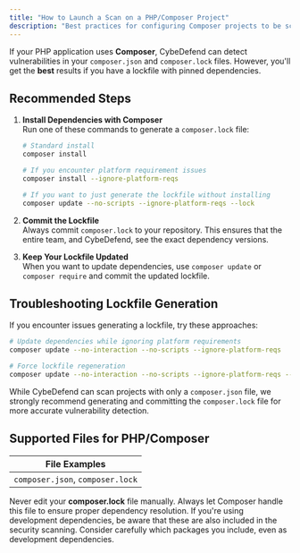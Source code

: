 ```yaml
---
title: "How to Launch a Scan on a PHP/Composer Project"
description: "Best practices for configuring Composer projects to be scanned by CybeDefend, with an emphasis on lockfiles."
---
```



If your PHP application uses **Composer**, CybeDefend can detect vulnerabilities in your `composer.json` and `composer.lock` files. However, you'll get the **best** results if you have a lockfile with pinned dependencies.

## Recommended Steps

1. **Install Dependencies with Composer**  
   Run one of these commands to generate a `composer.lock` file:
   ```bash
   # Standard install
   composer install
   
   # If you encounter platform requirement issues
   composer install --ignore-platform-reqs
   
   # If you want to just generate the lockfile without installing
   composer update --no-scripts --ignore-platform-reqs --lock
   ```

2. **Commit the Lockfile**  
   Always commit `composer.lock` to your repository. This ensures that the entire team, and CybeDefend, see the exact dependency versions.

3. **Keep Your Lockfile Updated**  
   When you want to update dependencies, use `composer update` or `composer require` and commit the updated lockfile.

<UseLockfiles />

## Troubleshooting Lockfile Generation

If you encounter issues generating a lockfile, try these approaches:

```bash
# Update dependencies while ignoring platform requirements
composer update --no-interaction --no-scripts --ignore-platform-reqs

# Force lockfile regeneration
composer update --no-interaction --no-scripts --ignore-platform-reqs --lock
```

<Note>
While CybeDefend can scan projects with only a <code>composer.json</code> file, we strongly recommend generating and committing the <code>composer.lock</code> file for more accurate vulnerability detection.
</Note>

## Supported Files for PHP/Composer

| File Examples      | 
|--------------------|
| `composer.json`, `composer.lock` |

<Warning>
Never edit your <strong>composer.lock</strong> file manually. Always let Composer handle this file to ensure proper dependency resolution.
</Warning>

<Tip>
If you're using development dependencies, be aware that these are also included in the security scanning. Consider carefully which packages you include, even as development dependencies.
</Tip>

